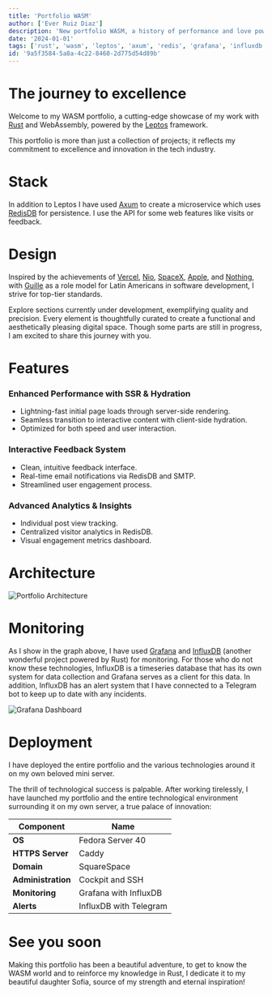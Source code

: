 ```yaml
---
title: 'Portfolio WASM'
author: ['Ever Ruiz Diaz']
description: 'New portfolio WASM, a history of performance and love powered by Rust with Leptos'
date: '2024-01-01'
tags: ['rust', 'wasm', 'leptos', 'axum', 'redis', 'grafana', 'influxdb']
id: '9a5f3584-5a8a-4c22-8460-2d775d54d89b'
---
```


# The journey to excellence

Welcome to my WASM portfolio, a cutting-edge showcase of my work with [Rust](https://www.rust-lang.org/) and WebAssembly, powered by the [Leptos](https://leptos.dev/) framework.

This portfolio is more than just a collection of projects; it reflects my commitment to excellence and innovation in the tech industry.

# Stack

In addition to Leptos I have used [Axum](https://github.com/tokio-rs/axum) to create a microservice which uses [RedisDB](https://redis.io/) for persistence. I use the API for some web features like visits or feedback.

# Design

Inspired by the achievements of [Vercel](https://vercel.com/), [Nio](https://www.nio.com/), [SpaceX](https://www.spacex.com/), [Apple](https://www.apple.com/), and [Nothing](https://nothing.tech/), with [Guille](https://twitter.com/gzmoreira/) as a role model for Latin Americans in software development, I strive for top-tier standards.

Explore sections currently under development, exemplifying quality and precision. Every element is thoughtfully curated to create a functional and aesthetically pleasing digital space. Though some parts are still in progress, I am excited to share this journey with you.

# Features

### Enhanced Performance with SSR & Hydration
  - Lightning-fast initial page loads through server-side rendering.
  - Seamless transition to interactive content with client-side hydration.
  - Optimized for both speed and user interaction.

### Interactive Feedback System
  - Clean, intuitive feedback interface.
  - Real-time email notifications via RedisDB and SMTP.
  - Streamlined user engagement process.

### Advanced Analytics & Insights
  - Individual post view tracking.
  - Centralized visitor analytics in RedisDB.
  - Visual engagement metrics dashboard.

# Architecture

![Portfolio Architecture](/assets/images/articles/portfolio_arch.svg)


# Monitoring

As I show in the graph above, I have used [Grafana](https://grafana.com/) and [InfluxDB](https://www.influxdata.com/) (another wonderful project powered by Rust) for monitoring. For those who do not know these technologies, InfluxDB is a timeseries database that has its own system for data collection and Grafana serves as a client for this data. In addition, InfluxDB has an alert system that I have connected to a Telegram bot to keep up to date with any incidents.

![Grafana Dashboard](/assets/images/articles/grafana.webp)

# Deployment

I have deployed the entire portfolio and the various technologies around it on my own beloved mini server.

The thrill of technological success is palpable. After working tirelessly, I have launched my portfolio and the entire technological environment surrounding it on my own server, a true palace of innovation:

| Component | Name |
|-----------|------|
| **OS** | Fedora Server 40 |
| **HTTPS Server** | Caddy |
| **Domain** | SquareSpace |
| **Administration** | Cockpit and SSH |
| **Monitoring** | Grafana with InfluxDB |
| **Alerts** | InfluxDB with Telegram |

# See you soon

Making this portfolio has been a beautiful adventure, to get to know the WASM world and to reinforce my knowledge in Rust, I dedicate it to my beautiful daughter Sofia, source of my strength and eternal inspiration!
